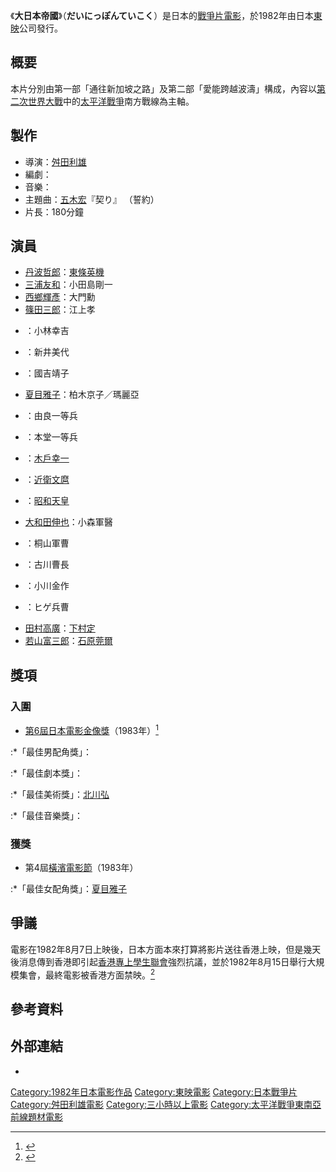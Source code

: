 {{Infobox Film
| name               = 大日本帝國
| original_name      = {{lang|ja|大日本帝国}}
| image              = 
| caption            = 
| director           = [[舛田利雄|舛田利雄]]
| producer           = [[幸田清|幸田清]]<br>[[天尾完次|天尾完次]]<br>{{Link-ja|太田浩兒|太田浩児}}<br>[[瀨戶恆雄|瀨戶恆雄]]
| writer             = {{Link-ja|笠原和夫|笠原和夫 (脚本家)}}
| starring           = [[丹波哲郎|丹波哲郎]]<br>[[三浦友和|三浦友和]]<br>[[西鄉輝彥|西鄉輝彥]]
| music              = {{Link-ja|山本直純|山本直純}}
| narrator           = {{Link-ja|內田稔|内田稔}}
| cinematography     = [[飯村雅彥|飯村雅彥]]
| editing            = {{Link-ja|西東清明|西東清明}}
| production_company = [[東映|東映]]
| distributor        = [[東映|東映]]
| released           = {{JPN}} 1982年8月7日
| runtime            = 180分鐘
| country            = {{JPN}}
| language           = 日語
| budget             = 
| gross              = 14億圓
| preceded_by        = 
| followed_by        =
| website            = 
| amg_id             = 
| imdb_id            = tt0403957
| cn_name            = 
| hk_name            = 
| tw_name            = 
}}

《'''大日本帝國'''》（'''だいにっぽんていこく'''）是日本的[[戰爭片|戰爭片]][[電影|電影]]，於1982年由日本[[東映|東映]]公司發行。

==概要==
本片分別由第一部「通往新加坡之路」及第二部「愛能跨越波濤」構成，內容以[[第二次世界大戰|第二次世界大戰]]中的[[太平洋戰爭|太平洋戰爭]]南方戰線為主軸。

== 製作 ==
*導演：[[舛田利雄|舛田利雄]]
*編劇：{{Link-ja|笠原和夫|笠原和夫 (脚本家)}}
*音樂：{{Link-ja|山本直純|山本直純}}
*主題曲：[[五木宏|五木宏]]『契り』 （誓約）
*片長：180分鐘

== 演員 ==
*[[丹波哲郎|丹波哲郎]]：[[東條英機|東條英機]]
*[[三浦友和|三浦友和]]：小田島剛一
*[[西鄉輝彥|西鄉輝彥]]：大門勳
*[[篠田三郎|篠田三郎]]：江上孝
*{{Link-ja|青井輝彥|あおい輝彦}}：小林幸吉
*{{Link-ja|關根惠子|関根恵子}}：新井美代
*{{Link-ja|佳那晃子|佳那晃子}}：國吉靖子
*[[夏目雅子|夏目雅子]]：柏木京子／瑪麗亞
*{{Link-ja|湯原昌幸|湯原昌幸}}：由良一等兵
*{{Link-ja|小倉一郎|小倉一郎}}：本堂一等兵
*{{Link-ja|高橋昌也|高橋昌也 (俳優)}}：[[木戶幸一|木戶幸一]]
*{{Link-ja|仲谷昇|仲谷昇}}：[[近衛文麿|近衛文麿]]
*{{Link-ja|市村萬次郎|市村萬次郎 (2代目)}}：[[昭和天皇|昭和天皇]]
*[[大和田伸也|大和田伸也]]：小森軍醫
*{{Link-ja|佐藤允|佐藤允}}：桐山軍曹
*{{Link-ja|川地民夫|川地民夫}}：古川曹長
*{{Link-ja|愛川欽也|愛川欽也}}：小川金作
*{{Link-ja|梅宮辰夫|梅宮辰夫}}：ヒゲ兵曹
*[[田村高廣|田村高廣]]：[[下村定|下村定]]
*[[若山富三郎|若山富三郎]]：[[石原莞爾|石原莞爾]]

== 獎項 ==
{{col-begin}}
{{col-2}}
=== 入圍 ===

*[[第6回日本電影金像獎|第6屆日本電影金像獎]]（1983年）<ref>{{Cite web |url=http://www.japan-academy-prize.jp/prizes/?t=6 |title=第6屆日本電影金像獎入圍及得獎名單 |accessdate=2016-02-27 |archive-date=2018-09-27 |archive-url=https://web.archive.org/web/20180927005958/https://www.japan-academy-prize.jp/prizes/?t=6 |dead-url=no }}</ref>
:*「最佳男配角獎」：{{Link-ja|青井輝彥|あおい輝彦}}
:*「最佳劇本獎」：{{Link-ja|笠原和夫|笠原和夫 (脚本家)}}
:*「最佳美術獎」：[[北川弘|北川弘]]
:*「最佳音樂獎」：{{Link-ja|山本直純|山本直純}}
{{col-2}}

=== 獲獎 ===

*第4屆[[橫濱電影節|橫濱電影節]]（1983年）
:*「最佳女配角獎」：[[夏目雅子|夏目雅子]]
{{col-end}}

==爭議==
電影在1982年8月7日上映後，日本方面本來打算將影片送往香港上映，但是幾天後消息傳到香港即引起[[香港專上學生聯會|香港專上學生聯會]]強烈抗議，並於1982年8月15日舉行大規模集會，最終電影被香港方面禁映。<ref>{{cite news|url=https://mmis.hkpl.gov.hk/coverpage/-/coverpage/view?_coverpage_WAR_mmisportalportlet_hsf=%E5%A4%A7%E6%97%A5%E6%9C%AC%E5%B8%9D%E5%9C%8B&p_r_p_-1078056564_c=QF757YsWv58StS6UNkXpiq%2FuPh0wM1Jd&_coverpage_WAR_mmisportalportlet_o=1&_coverpage_WAR_mmisportalportlet_actual_q=%28%20%28%20allTermsMandatory%3A%28true%29%20OR+all_dc.title%3A%28%E5%A4%A7%E6%97%A5%E6%9C%AC%E5%B8%9D%E5%9C%8B%29%20OR+all_dc.creator%3A%28%E5%A4%A7%E6%97%A5%E6%9C%AC%E5%B8%9D%E5%9C%8B%29%20OR+all_dc.contributor%3A%28%E5%A4%A7%E6%97%A5%E6%9C%AC%E5%B8%9D%E5%9C%8B%29%20OR+all_dc.subject%3A%28%E5%A4%A7%E6%97%A5%E6%9C%AC%E5%B8%9D%E5%9C%8B%29%20OR+fulltext%3A%28%E5%A4%A7%E6%97%A5%E6%9C%AC%E5%B8%9D%E5%9C%8B%29%20OR+all_dc.description%3A%28%E5%A4%A7%E6%97%A5%E6%9C%AC%E5%B8%9D%E5%9C%8B%29%20%29%20AND+%28%20dc.category.category%3A%28Newspaper%29%20%29%20%29&_coverpage_WAR_mmisportalportlet_sort_field=dc.publicationdate_bsort&_coverpage_WAR_mmisportalportlet_sort_order=desc | title=「大日本帝國」影片擬運港放映 學聯週日舉行集會抗議軍國主義復興 |publisher=[[工商日報|工商日報]]第七頁 |date=1982年8月10日}}{{zh-hant}}</ref>

==參考資料==
<div class="references-small">
<references/>
</div>

== 外部連結 ==
*{{IMDB title|0403957|大日本帝國}}

[[Category:1982年日本電影作品|Category:1982年日本電影作品]]
[[Category:東映電影|Category:東映電影]]
[[Category:日本戰爭片|Category:日本戰爭片]]
[[Category:舛田利雄電影|Category:舛田利雄電影]]
[[Category:三小時以上電影|Category:三小時以上電影]]
[[Category:太平洋戰爭東南亞前線題材電影|Category:太平洋戰爭東南亞前線題材電影]]